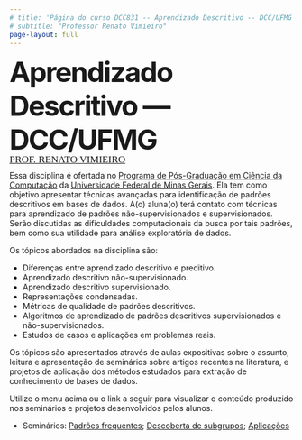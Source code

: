 ```yaml
---
# title: 'Página do curso DCC831 -- Aprendizado Descritivo -- DCC/UFMG'
# subtitle: "Professor Renato Vimieiro"
page-layout: full
---
```



<div class="gradient-text">


<span style="font-size: 3.1rem; letter-spacing: -2px; font-weight:700;">
Aprendizado Descritivo &mdash; DCC/UFMG<br>
</span>
<span style="font-size: 1.1rem; letter-spacing: 0px; line-height: 0.6; font-family:Economica; text-transform:uppercase;">
[Prof. Renato Vimieiro](https://dcc.ufmg.br/professor/renato-vimieiro/)
</span>
</div>


Essa disciplina é ofertada no [Programa de Pós-Graduação em Ciência da Computação](https://ppgcc.dcc.ufmg.br) da
[Universidade Federal de Minas Gerais](http://ufmg.br). Ela tem como objetivo apresentar 
técnicas avançadas para identificação de padrões descritivos em bases de dados. 
A(o) aluna(o) terá contato com técnicas para aprendizado de padrões 
não-supervisionados e supervisionados. Serão discutidas as dificuldades computacionais
da busca por tais padrões, bem como sua utilidade para análise exploratória de dados.

Os tópicos abordados na disciplina são:

- Diferenças entre aprendizado descritivo e preditivo.
- Aprendizado descritivo não-supervisionado.
- Aprendizado descritivo supervisionado.
- Representações condensadas.
- Métricas de qualidade de padrões descritivos. 
- Algoritmos de aprendizado de padrões descritivos supervisionados e não-supervisionados.
- Estudos de casos e aplicações em problemas reais.

Os tópicos são apresentados através de aulas expositivas sobre o assunto, leitura e
apresentação de seminários sobre artigos recentes na literatura, e projetos de aplicação
dos métodos estudados para extração de conhecimento de bases de dados.

Utilize o menu acima ou o link a seguir para visualizar o conteúdo produzido nos seminários e projetos
desenvolvidos pelos alunos.

- Seminários: [Padrões frequentes](seminario1.qmd); [Descoberta de subgrupos](seminario2.qmd); [Aplicações](seminario3.qmd)

